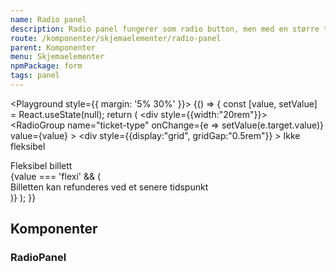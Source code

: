 ```yaml
---
name: Radio panel
description: Radio panel fungerer som radio button, men med en større trykkflate, og muligheter for å vise ekstra informasjon.
route: /komponenter/skjemaelementer/radio-panel
parent: Komponenter
menu: Skjemaelementer
npmPackage: form
tags: panel
---
```



<PageHeader />

<Playground style={{ margin: '5% 30%' }}>
  {() => {
    const [value, setValue] = React.useState(null);
    return (
      <div style={{width:"20rem"}}>       
        <RadioGroup
          name="ticket-type"
          onChange={e => setValue(e.target.value)}
          value={value}
        >
        <div
          style={{display:"grid", gridGap:"0.5rem"}}
          >
          <RadioPanel title="249,-" value="non-flexi" size="large">Ikke fleksibel</RadioPanel>
          <RadioPanel
            title="349,-"
            value="flexi"
            size="large"
          >
            <div>Fleksibel billett</div>
            {value === 'flexi' && (
              <div>
                <Label>
                Billetten kan refunderes ved et senere tidspunkt
                </Label>
              </div>
            )}
          </RadioPanel>
        </div>
        </RadioGroup>
      </div>
    );
}}

</Playground>

## Komponenter

### RadioPanel

<ImportStatement imports="RadioPanel" />
<Props of={RadioPanel} />
